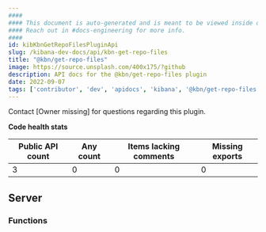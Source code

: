 ```yaml
---
####
#### This document is auto-generated and is meant to be viewed inside our experimental, new docs system.
#### Reach out in #docs-engineering for more info.
####
id: kibKbnGetRepoFilesPluginApi
slug: /kibana-dev-docs/api/kbn-get-repo-files
title: "@kbn/get-repo-files"
image: https://source.unsplash.com/400x175/?github
description: API docs for the @kbn/get-repo-files plugin
date: 2022-09-07
tags: ['contributor', 'dev', 'apidocs', 'kibana', '@kbn/get-repo-files']
---
```




Contact [Owner missing] for questions regarding this plugin.

**Code health stats**

| Public API count  | Any count | Items lacking comments | Missing exports |
|-------------------|-----------|------------------------|-----------------|
| 3 | 0 | 0 | 0 |

## Server

### Functions
<DocDefinitionList data={kbnGetRepoFilesObj.server.functions}/>

